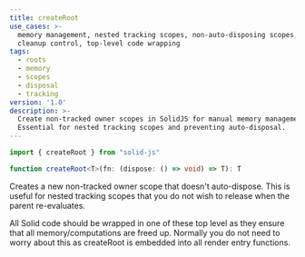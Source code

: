 ```yaml
---
title: createRoot
use_cases: >-
  memory management, nested tracking scopes, non-auto-disposing scopes, manual
  cleanup control, top-level code wrapping
tags:
  - roots
  - memory
  - scopes
  - disposal
  - tracking
version: '1.0'
description: >-
  Create non-tracked owner scopes in SolidJS for manual memory management.
  Essential for nested tracking scopes and preventing auto-disposal.
---
```


```ts
import { createRoot } from "solid-js"

function createRoot<T>(fn: (dispose: () => void) => T): T

```

Creates a new non-tracked owner scope that doesn't auto-dispose. 
This is useful for nested tracking scopes that you do not wish to release when the parent re-evaluates.

All Solid code should be wrapped in one of these top level as they ensure that all memory/computations are freed up. 
Normally you do not need to worry about this as createRoot is embedded into all render entry functions.
